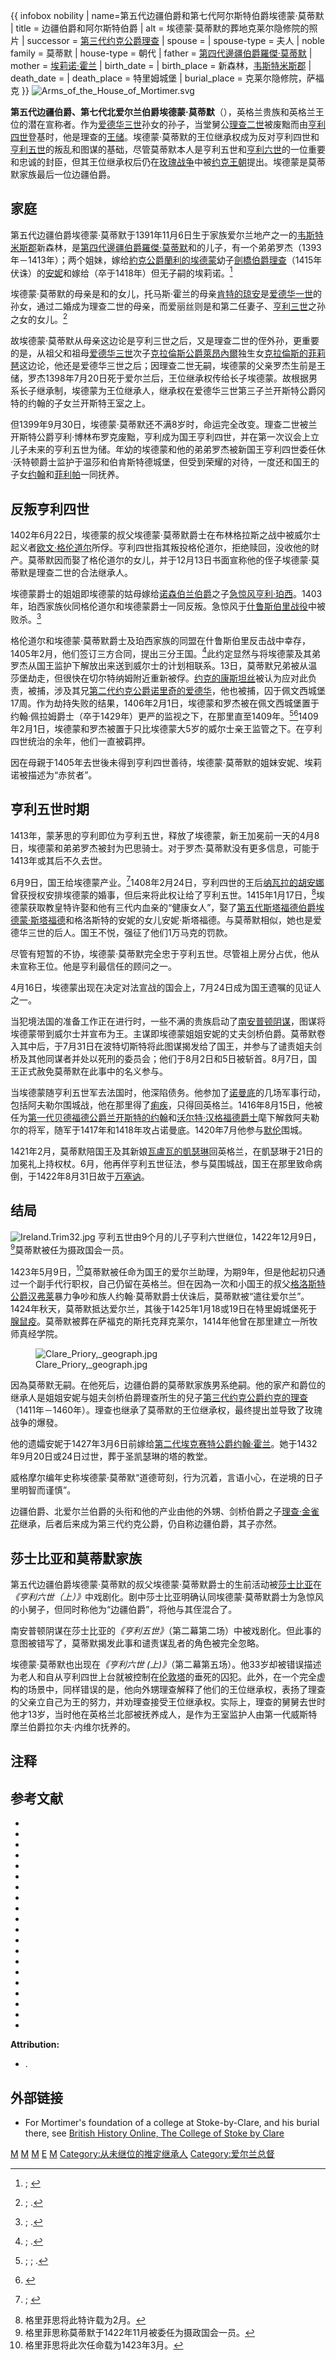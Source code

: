 {{ infobox nobility
| name=第五代边疆伯爵和第七代阿尔斯特伯爵埃德蒙·莫蒂默
| title        = 边疆伯爵和阿尔斯特伯爵
| alt          = 埃德蒙·莫蒂默的葬地克莱尔隐修院的照片
| successor    = [[第三代约克公爵理查|第三代约克公爵理查]]
| spouse       = {{marriage|安妮·斯塔福德|1415|1425|end=s}}
| spouse-type  = 夫人
| noble family = 莫蒂默
| house-type   = 朝代
| father       = [[第四代邊疆伯爵羅傑·莫蒂默|第四代邊疆伯爵羅傑·莫蒂默]]
| mother       = [[边疆伯爵夫人阿丽亚诺尔·霍兰|埃莉诺·霍兰]]
| birth_date   = {{birth_date|1391|11|6|df=yes}}
| birth_place  = 新森林，[[韦斯特米斯郡|韦斯特米斯郡]]
| death_date   = {{death date and age|1425|1|18|1391|11|6|df=yes}}
| death_place  = 特里姆城堡
| burial_place = 克莱尔隐修院，萨福克
}}
[[File:Arms_of_the_House_of_Mortimer.svg|thumb]]

'''第五代边疆伯爵、第七代北爱尔兰伯爵埃德蒙·莫蒂默'''（{{bd|1391年|11月6日|1425年|1月18日|catIdx=M}}），英格兰贵族和英格兰王位的潜在宣称者。作为[[爱德华三世|爱德华三世]]孙女的孙子，当堂舅公[[理查二世_(英格兰)|理查二世]]被废黜而由[[亨利四世_(英格兰)|亨利四世]]登基时，他是理查的[[王储|王储]]。埃德蒙·莫蒂默的王位继承权成为反对亨利四世和[[亨利五世_(英格兰)|亨利五世]]的叛乱和图谋的基础，尽管莫蒂默本人是亨利五世和[[亨利六世_(英格兰)|亨利六世]]的一位重要和忠诚的封臣，但其王位继承权后仍在[[玫瑰战争|玫瑰战争]]中被[[约克王朝|约克王朝]]提出。埃德蒙是莫蒂默家族最后一位边疆伯爵。

== 家庭 ==
第五代边疆伯爵埃德蒙·莫蒂默于1391年11月6日生于家族爱尔兰地产之一的[[韦斯特米斯郡|韦斯特米斯郡]]新森林，{{sfn|Keenan|2010|p=509}}是[[羅傑·莫蒂默_(第四代馬奇伯爵)|第四代邊疆伯爵羅傑·莫蒂默]]和{{link-en|艾蕾諾爾·霍蘭|Alianore Holland, Countess of March}}的儿子，有一个弟弟罗杰（1393年－1413年）；两个姐妹，嫁给[[約克公爵|約克公爵]][[蘭利的埃德蒙|蘭利的埃德蒙]]幼子[[科尼斯伯勒的理查，第三代劍橋伯爵|劍橋伯爵理查]]（1415年伏诛）的[[安妮·莫蒂默|安妮]]和嫁给{{link-en|愛德華·庫爾特奈|Sir Edward de Courtenay|愛德華·庫爾特奈爵士}}（卒于1418年）但无子嗣的埃莉诺。<ref>{{Harvnb|Cokayne|1932|p=450}}; {{Harvnb|Richardson III|2011|p=195}}</ref>

埃德蒙·莫蒂默的母亲是{{link-en|第二代肯特伯爵托馬斯·霍蘭|Thomas Holland, 2nd Earl of Kent}}和{{link-en|肯特伯爵夫人愛麗絲·霍蘭|Alice FitzAlan, Countess of Kent|愛麗絲·菲茨阿蘭}}的女儿，托马斯·霍兰的母亲[[肯特的琼安|肯特的琼安]]是[[爱德华一世|爱德华一世]]的孙女，通过二婚成为理查二世的母亲，而爱丽丝则是{{link-en|第三代阿倫德爾伯爵理查·菲茨阿蘭|Richard Fitzalan, 3rd Earl of Arundel}}和第二任妻子、[[亨利三世_(英格兰)|亨利三世]]之孙{{link-en|第三代蘭開斯特伯爵亨利|Henry, 3rd Earl of Lancaster}}之女{{link-en|蘭開斯特的埃莉诺|Eleanor of Lancaster|埃莉诺}}的女儿。<ref>{{Harvnb|Richardson III|2011|p=195}}; {{Harvnb|Richardson II|2011|pp=496-8}}.</ref>

故埃德蒙·莫蒂默从母亲这边论是亨利三世之后，又是理查二世的侄外孙，更重要的是，从祖父{{link-en|第三代边疆伯爵埃德蒙·莫蒂默|Edmund Mortimer, 3rd Earl of March}}和祖母[[爱德华三世|爱德华三世]]次子[[安特衛普的萊昂內爾|克拉倫斯公爵萊昂內爾]]独生女[[克拉倫斯的菲莉琶|克拉倫斯的菲莉琶]]这边论，他还是爱德华三世之后；{{sfn|Richardson III|2011|pp=193–5}}因理查二世无嗣，埃德蒙的父亲罗杰生前是王储，罗杰1398年7月20日死于爱尔兰后，王位继承权传给长子埃德蒙。{{sfn|Tout|1894|p=124}}故根据男系长子继承制，埃德蒙为王位继承人，继承权在爱德华三世第三子兰开斯特公爵冈特的约翰的子女兰开斯特王室之上。

但1399年9月30日，埃德蒙·莫蒂默还不满8岁时，命运完全改变。理查二世被兰开斯特公爵亨利·博林布罗克废黜，亨利成为国王亨利四世，并在第一次议会上立儿子未来的亨利五世为储。年幼的埃德蒙和他的弟弟罗杰被新国王亨利四世委任休·沃特顿爵士监护于温莎和伯肯斯特德城堡，但受到荣耀的对待，一度还和国王的子女[[第一代贝德福德公爵兰开斯特的约翰|约翰]]和[[英格兰的菲利帕|菲利帕]]一同抚养。{{sfn|Tout|1894|pp=123–5}}

== 反叛亨利四世 ==
1402年6月22日，埃德蒙的叔父埃德蒙·莫蒂默爵士在布林格拉斯之战中被威尔士起义者[[欧文·格伦道尔|欧文·格伦道尔]]所俘。亨利四世指其叛投格伦道尔，拒绝赎回，没收他的财产。{{sfn|Pugh|1988|pp=14, 37}}莫蒂默因而娶了格伦道尔的女儿，并于12月13日书面宣称他的侄子埃德蒙·莫蒂默是理查二世的合法继承人。{{sfn|Tout|1894|pp=122–3}}

埃德蒙爵士的姐姐即埃德蒙的姑母嫁给[[第一代诺森伯兰伯爵亨利·珀西|诺森伯兰伯爵]]之子[[急惊风亨利·珀西|急惊风亨利·珀西]]。1403年，珀西家族伙同格伦道尔和埃德蒙爵士一同反叛。急惊风于[[什鲁斯伯里战役|什鲁斯伯里战役]]中被败杀。<ref>{{Harvnb|Walker|2004}}; {{Harvnb|Bean|2004}}.</ref>

格伦道尔和埃德蒙·莫蒂默爵士及珀西家族的同盟在什鲁斯伯里反击战中幸存，1405年2月，他们签订三方合同，提出三分王国。<ref>{{Harvnb|Bean|2004}}; {{Harvnb|Tout|Davies|2004}}.</ref>此约定显然与将埃德蒙及其弟罗杰从国王监护下解放出来送到威尔士的计划相联系。13日，莫蒂默兄弟被从温莎堡劫走，但很快在切尔特纳姆附近重新被俘。[[约克的康斯坦丝|约克的康斯坦丝]]被认为应对此负责，被捕，涉及其兄[[第二代约克公爵诺里奇的爱德华|第二代约克公爵诺里奇的爱德华]]，他也被捕，囚于佩文西城堡17周。{{sfn|Tait|1896|p=403}}作为劫持失败的结果，1406年2月1日，埃德蒙和罗杰被在佩文西城堡置于约翰·佩拉姆爵士（卒于1429年）更严的监视之下，在那里直至1409年。<ref>{{Harvnb|Griffiths|2004}}; {{Harvnb|Lock|2004}}; {{Harvnb|Pugh|1988|p=78}}.</ref><ref>{{Cite web|url=http://www.historyofparliamentonline.org/volume/1386-1421/member/pelham-john-1429|title=PELHAM, John (D.1429), of Pevensey castle and Laughton, Suss. | History of Parliament Online}}</ref>1409年2月1日，埃德蒙和罗杰被置于只比埃德蒙大5岁的威尔士亲王监管之下。{{sfn|Pugh|1988|p=79}}在亨利四世统治的余年，他们一直被羁押。

因在母親于1405年去世後未得到亨利四世善待，埃德蒙·莫蒂默的姐妹安妮、埃莉诺被描述为“赤贫者”。{{sfn|Griffiths|2004}}

== 亨利五世时期 ==
1413年，蒙茅思的亨利即位为亨利五世，释放了埃德蒙，新王加冕前一天的4月8日，埃德蒙和弟弟罗杰被封为巴思骑士。{{sfn|Pugh|1988|p=78}}对于罗杰·莫蒂默没有更多信息，可能于1413年或其后不久去世。

6月9日，国王给埃德蒙产业。<ref>{{Harvnb|Pugh|1988|p=79}}; {{Harvnb|Cokayne|1932|p=451}}</ref>1408年2月24日，亨利四世的王后[[纳瓦拉的胡安娜|纳瓦拉的胡安娜]]曾获授权安排埃德蒙的婚事，但后来将此权让给了亨利五世。{{sfn|Griffiths|2004}}1415年1月17日，<ref>格里菲思将此特许载为2月。</ref>埃德蒙获取教皇特许娶和他有三代内血亲的“健康女人”，娶了[[第五代斯塔福德伯爵埃德蒙·斯塔福德|第五代斯塔福德伯爵埃德蒙·斯塔福德]]和格洛斯特的安妮的女儿安妮·斯塔福德。{{sfn|Richardson III|2011|pp=196–7}}与莫蒂默相似，她也是爱德华三世的后人。国王不悦，强征了他们1万马克的罚款。{{sfn|Griffiths|2004}}

尽管有短暂的不协，埃德蒙·莫蒂默完全忠于亨利五世。尽管祖上房分占优，他从未宣称王位。他是亨利最信任的顾问之一。

4月16日，埃德蒙出现在决定对法宣战的国会上，{{sfn|Cokayne|1932|p=451}}7月24日成为国王遗嘱的见证人之一。{{sfn|Griffiths|2004}}

当犯境法国的准备工作正在进行时，一些不满的贵族启动了[[南安普顿阴谋|南安普顿阴谋]]，图谋将埃德蒙带到威尔士并宣布为王。主谋即埃德蒙姐姐安妮的丈夫剑桥伯爵。莫蒂默卷入其中后，于7月31日在波特切斯特将此图谋揭发给了国王，并参与了谴责姐夫剑桥及其他同谋者并处以死刑的委员会；他们于8月2日和5日被斩首。8月7日，国王正式赦免莫蒂默在此事中的名义参与。{{sfn|Griffiths|2004}}

当埃德蒙随亨利五世军去法国时，他深陷债务。{{sfn|Griffiths|2004}}他参加了[[诺曼底|诺曼底]]的几场军事行动，包括阿夫勒尔围城战，他在那里得了[[痢疾|痢疾]]，只得回英格兰。1416年8月15日，他被任为[[第一代贝德福德公爵兰开斯特的约翰|第一代贝德福德公爵兰开斯特的约翰]]和[[第一代汉格福德男爵沃尔特·汉格福德|沃尔特·汉格福德爵士]]麾下解救阿夫勒尔的将军，随军于1417年和1418年攻占诺曼底。1420年7月他参与[[默伦|默伦]]围城。{{sfn|Cokayne|1932|p=452}}

1421年2月，莫蒂默陪国王及其新娘[[瓦盧瓦的凱瑟琳|瓦盧瓦的凱瑟琳]]回英格兰，在凱瑟琳于21日的加冕礼上持权杖。6月，他再伴亨利五世征法，参与莫围城战，国王在那里致命病倒，于1422年8月31日故于[[万塞讷|万塞讷]]。{{sfn|Cokayne|1932|p=452}}

== 结局 ==
[[File:Ireland.Trim32.jpg|right]]
亨利五世由9个月的儿子亨利六世继位，1422年12月9日，<ref>格里菲思称莫蒂默于1422年11月被委任为摄政国会一员。</ref>莫蒂默被任为摄政国会一员。{{sfn|Tout|1894|pp=123–5}}

1423年5月9日，<ref>格里菲思将此次任命载为1423年3月。</ref>莫蒂默被任命为国王的爱尔兰助理，为期9年，但是他起初只通过一个副手代行职权，自己仍留在英格兰。{{sfn|Cokayne|1932|p=452}}但在因為一次和小国王的叔父[[格洛斯特公爵汉弗莱|格洛斯特公爵汉弗莱]]暴力争吵和族人约翰·莫蒂默爵士伏诛后，莫蒂默被“遣往爱尔兰”。{{sfn|Tout|1894|pp=123–5}}1424年秋天，莫蒂默抵达爱尔兰，其後于1425年1月18或19日在特里姆城堡死于[[腺鼠疫|腺鼠疫]]。{{sfn|Richardson III|2011|p=196}}莫蒂默被葬在萨福克的斯托克拜克莱尔，{{sfn|Cokayne|1932|p=451}}1414年他曾在那里建立一所牧师真经学院。{{sfn|Tout|1894|pp=123–5}}

[[File:Clare_Priory,_geograph.jpg|thumb]]

因為莫蒂默无嗣。在他死后，边疆伯爵的莫蒂默家族男系绝嗣。{{sfn|McNeill|1911|pp=686-687}}他的家产和爵位的继承人是姐姐安妮与姐夫剑桥伯爵理查所生的兒子[[第三代约克公爵理查·金雀花|第三代约克公爵约克的理查]]（1411年－1460年）。{{sfn|Tout|1894|pp=123–5}}理查也继承了莫蒂默的王位继承权，最终提出並导致了玫瑰战争的爆發。

他的遗孀安妮于1427年3月6日前嫁给[[第二代埃克赛特公爵约翰·霍兰|第二代埃克赛特公爵约翰·霍兰]]。她于1432年9月20日或24日过世，葬于圣凯瑟琳的塔的教堂。{{sfn|Richardson III|2011|pp=196–7}}

威格摩尔编年史称埃德蒙·莫蒂默“道德苛刻，行为沉着，言语小心，在逆境的日子里明智而谨慎”。{{sfn|Tout|1894|pp=123–5}}

边疆伯爵、北爱尔兰伯爵的头衔和他的产业由他的外甥、剑桥伯爵之子[[第三代约克公爵理查·金雀花|理查·金雀花]]继承，后者后来成为第三代约克公爵，仍自称边疆伯爵，其子亦然。

== 莎士比亚和莫蒂默家族 ==
第五代边疆伯爵埃德蒙·莫蒂默的叔父埃德蒙·莫蒂默爵士的生前活动被[[莎士比亚|莎士比亚]]在''《亨利六世（上）》''中戏剧化。剧中莎士比亚明确认同埃德蒙·莫蒂默爵士为急惊风的小舅子，但同时称他为“边疆伯爵”，将他与其侄混合了。

南安普顿阴谋在莎士比亚的''《亨利五世》''（第二幕第二场）中被戏剧化。但此事的意图被错写了，莫蒂默揭发此事和谴责谋乱者的角色被完全忽略。

埃德蒙·莫蒂默也出现在''《亨利六世 (上)》''（第二幕第五场）。他33岁却被错误描述为老人和自从亨利四世上台就被控制在[[伦敦塔|伦敦塔]]的垂死的囚犯。此外，在一个完全虚构的场景中，同样错误的是，他向外甥理查解释了他们的王位继承权，表扬了理查的父亲立自己为王的努力，并劝理查接受王位继承权。实际上，理查的舅舅去世时他才13岁，当时他在英格兰北部被抚养成人，是作为王室监护人由第一代威斯特摩兰伯爵拉尔夫·内维尔抚养的。

== 注释 ==
{{reflist|3}}

== 参考文献 ==
* {{Cite ODNB |id=14823 |last=Barber |first=R. |author-link=Richard Barber |year=2004 |title=Joan, ''suo jure'' countess of Kent (c. 1328–1385)}}
* {{Cite ODNB |id=21932 |last=Bean |year=2004 |first=J.M.W. |title=Percy, Henry, first earl of Northumberland (1341–1408)}} 
* {{Cite book |last=Cokayne |year=1932 |first=G. |title=The Complete Peerage |volume=8 |edition=2nd |editor=H. A. Doubleday |place=London |publisher=St. Catherine Press |pp=445–53 |author-link=George Edward Cokayne|title-link=The Complete Peerage }}
* {{Cite ODNB |id=19355 |last=Davies |year=2004a |first=R.R. |title=Mortimer, Roger (VI), second earl of March (1328–1360) |author-link=Rees Davies}}
* {{Cite ODNB |id=19356 |last=Davies |year=2004b |first=R.R. |title=Mortimer, Roger (VII), fourth earl of March and sixth earl of Ulster (1374–1398)}}
* {{Cite ODNB |id=19344 |last=Griffiths |year=2004 |first=R.A. |title=Mortimer, Edmund (V), fifth earl of March and seventh earl of Ulster (1391–1425) |author-link=Ralph A. Griffiths}}
* {{Cite ODNB |id=19342 |last=Holmes |year=2004 |first=G. |title=Mortimer, Edmund (III), third earl of March and earl of Ulster (1352–1381) |author-link=George Holmes (historian)}}
* {{Cite ODNB |id=21793 |last=Lock |year=2004 |first=Julian |title=Pelham, Sir John (d. 1429)}}
* {{Cite book |last=Keenan |year=2010 |first=Desmond |title=Ireland 1170–1509, Society and History |pages=509–10 |isbn=978-1-4535-8429-3}}
* {{Cite EB1911 |wstitle=March, Earls of |volume=17 |pages=685–688 |first=Ronald John |last=McNeill |author-link=Ronald McNeill, 1st Baron Cushendun}}
* {{Cite book |last=Pugh |year=1988 |first=T.B. |title=Henry V and the Southampton Plot of 1415 |publisher=Alan Sutton |isbn=978-0-86299-549-2}}
* {{Cite book |last=Richardson |year=2011 |first=D. |title=Magna Carta Ancestry |volume=II |edition=2nd |editor=Kimball G. Everingham |place=Salt Lake City |isbn=978-1-4499-6638-6 |author-link=Douglas Richardson |ref={{sfnref |Richardson II |2011}} }}
* {{Cite book |last=Richardson |year=2011 |first=D. |title=Magna Carta Ancestry |volume=III |edition=2nd |editor=Kimball G. Everingham |place=Salt Lake City |isbn=978-1-4499-6639-3 |ref={{sfnref |Richardson III |2011}} }}
* {{Cite ODNB |id=13543 |last=Stansfield |year=2004 |first=M.M.N. |title=Holland, Thomas, earl of Kent (c. 1315–1360)}}
* {{Cite DNB |last=Tait |first=James |author-link=James Tait (historian) | wstitle=‘Plantagenet,’ Edward (DNB00) |display=‘Plantagenet,’ Edward |volume=45 |pages=401–4}}
* {{Cite DNB |last=Tout |first=T. |display=Mortimer, Edmund (IV) de, Earl of March and Ulster (1391–1425) |volume=39 |pages=123–5 |wstitle=Mortimer, Edmund de |author-link=Thomas Frederick Tout}}
* {{Cite DNB |last=Tout |first=T. |display=Mortimer, Sir Edmund (III) de (1376–1409?) |volume=39 |pages=122–3 |wstitle=Mortimer, Edmund de (1376-1409)}}
* {{Cite ODNB |id=19343 |last=Tout |year=2004 |first=T. |last2=Davies |first2=R. R. |author-link2=Rees Davies |title=Mortimer, Sir Edmund (IV) (1376–1408/9)}}
* {{Cite ODNB |id=21931  |last=Walker |year=2004 |first=Simon |title=Percy, Sir Henry [called Henry Hotspur] (1364–1403)}}
* {{cite book |last=Weir |year=2008 |first=A. |title=Britain's Royal Families: The Complete Genealogy |publisher=Vintage Books |place=London |isbn=978-0-09-953973-5 |author-link=Alison Weir}}
'''Attribution:'''
* {{DNB |last=Tout |first=T. |display=Mortimer, Edmund (IV) de, Earl of March and Ulster (1391–1425) |volume=39 |pages=123–5 |wstitle=Mortimer, Edmund de (1391-1425) |mode=cs2 }}.

== 外部链接 ==
*For Mortimer's foundation of a college at Stoke-by-Clare, and his burial there, see [http://www.british-history.ac.uk/report.aspx?compid=37945 British History Online, The College of Stoke by Clare]

{{start box}}
{{s-hou|莫蒂默家族|1391年|11月6日|1425年|1月18日}}
{{s-roy|en}}
{{s-bef|before=[[羅傑·莫蒂默_(第四代馬奇伯爵)|羅傑·莫蒂默]]}}
{{s-ttl|title=[[英格兰和联合王国王位继承人列表|英格兰王储]]<br />''作为 [[推定继承人|推定继承人]]''|years=1398年7月20日 - 1399年9月30日}}
{{s-aft|after=[[亨利五世_(英格兰)|威尔士亲王亨利]]}}
{{s-reg|en}}
{{s-bef|before=[[羅傑·莫蒂默_(第四代馬奇伯爵)|羅傑·莫蒂默]]}}
{{s-ttl|title=[[边疆伯爵|边疆伯爵]]|years=1398年 - 1425年}}
{{s-aft|after=[[第三代约克公爵理查·金雀花|约克的理查]]}}
{{s-reg|ie}}
{{s-bef|before=[[羅傑·莫蒂默_(第四代馬奇伯爵)|羅傑·莫蒂默]]}}
{{s-ttl|title=[[阿尔斯特伯爵|阿尔斯特伯爵]]|years=1398年 - 1425年}}
{{s-aft|after=[[第三代约克公爵理查·金雀花|约克的理查]]}}
{{end box}}

{{馬奇伯爵}}
{{Authority control}}
[[Category:約克王朝|M]]
[[Category:英格蘭伯爵|M]]
[[Category:愛爾蘭伯爵|M]]
[[Category:边疆伯爵|E]]
[[Category:英格兰王位继承人|M]]
[[Category:从未继位的推定继承人|Category:从未继位的推定继承人]]
[[Category:爱尔兰总督|Category:爱尔兰总督]]